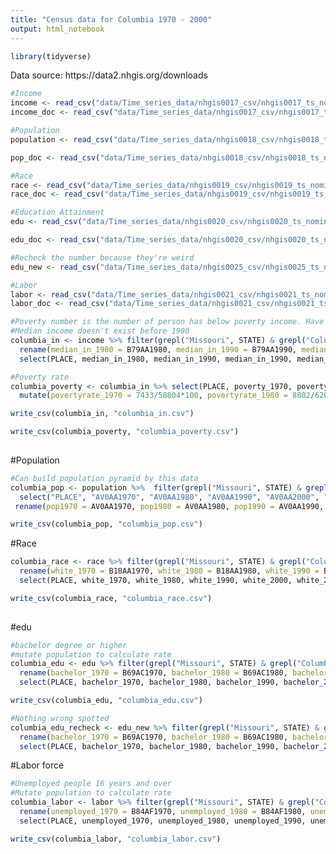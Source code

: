 ```yaml
---
title: "Census data for Columbia 1970 - 2000"
output: html_notebook
---
```


```r
library(tidyverse)
```

Data source: https://data2.nhgis.org/downloads
```r
#Income
income <- read_csv("data/Time_series_data/nhgis0017_csv/nhgis0017_ts_nominal_place.csv")
income_doc <- read_csv("data/Time_series_data/nhgis0017_csv/nhgis0017_ts_nominal_place_codebook.txt")

#Population
population <- read_csv("data/Time_series_data/nhgis0018_csv/nhgis0018_ts_nominal_place.csv")

pop_doc <- read_csv("data/Time_series_data/nhgis0018_csv/nhgis0018_ts_nominal_place_codebook.txt")

#Race
race <- read_csv("data/Time_series_data/nhgis0019_csv/nhgis0019_ts_nominal_place.csv")
race_doc <- read_csv("data/Time_series_data/nhgis0019_csv/nhgis0019_ts_nominal_place_codebook.txt")

#Education Attainment
edu <- read_csv("data/Time_series_data/nhgis0020_csv/nhgis0020_ts_nominal_place.csv")

edu_doc <- read_csv("data/Time_series_data/nhgis0020_csv/nhgis0020_ts_nominal_place_codebook.txt")

#Recheck the number because they're weird
edu_new <- read_csv("data/Time_series_data/nhgis0025_csv/nhgis0025_ts_nominal_place.csv")

#Labor
labor <- read_csv("data/Time_series_data/nhgis0021_csv/nhgis0021_ts_nominal_place.csv")
labor_doc <- read_csv("data/Time_series_data/nhgis0021_csv/nhgis0021_ts_nominal_place_codebook.txt")

```

```r
#Poverty number is the number of person has below poverty income. Have to calculate rate per 100.000 people.
#Median income doesn't exist before 1980
columbia_in <- income %>% filter(grepl("Missouri", STATE) & grepl("Columbia", PLACE)) %>% 
  rename(median_in_1980 = B79AA1980, median_in_1990 = B79AA1990, median_in_2000 = B79AA2000, poverty_1970 = CL6AA1970, poverty_1980 = CL6AA1980, poverty_1990 = CL6AA1990, poverty_2000 = CL6AA2000) %>% 
  select(PLACE, median_in_1980, median_in_1990, median_in_1990, median_in_2000, poverty_1970, poverty_1980, poverty_1990, poverty_2000)

#Poverty rate
columbia_poverty <- columbia_in %>% select(PLACE, poverty_1970, poverty_1980, poverty_1990, poverty_2000) %>% 
  mutate(povertyrate_1970 = 7433/58804*100, povertyrate_1980 = 8802/62061*100, povertyrate_1990 = 13195/69101*100, povertyrate_2000 = 14670/84531*100)

write_csv(columbia_in, "columbia_in.csv")

write_csv(columbia_poverty, "columbia_poverty.csv")
  
```

#Population
```r
#Can build population pyramid by this data 
columbia_pop <- population %>%  filter(grepl("Missouri", STATE) & grepl("Columbia", PLACE)) %>% 
  select("PLACE", "AV0AA1970", "AV0AA1980", "AV0AA1990", "AV0AA2000", "AV0AA2010", "AV0AA2020") %>% 
 rename(pop1970 = AV0AA1970, pop1980 = AV0AA1980, pop1990 = AV0AA1990, pop2000 = AV0AA2000, pop2010 = AV0AA2010, pop2020 = AV0AA2020)

write_csv(columbia_pop, "columbia_pop.csv")
```

#Race
```r
columbia_race <- race %>% filter(grepl("Missouri", STATE) & grepl("Columbia", PLACE)) %>% 
  rename(white_1970 = B18AA1970, white_1980 = B18AA1980, white_1990 = B18AA1990, white_2000 = B18AA2000, white_2010 = B18AA2010, white_2020 = B18AA2020, black_1970 = B18AB1970, black_1980 = B18AB1980, black_1990 = B18AB1990, black_2000 = B18AB2000, black_2010 = B18AB2010, black_2020 = B18AB2020, indian_native_1970 = B18AC1970, indian_native_1980 = B18AC1980, indian_native_1990 = B18AC1990, indian_native_2000 = B18AC2000, indian_native_2010 = B18AC2010, indian_native_2020 = B18AC2020, asian_pacific_1970 = B18AD1970, asian_pacific_1980 = B18AD1980, asian_pacific_1990 = B18AD1990, asian_pacific_2000 = B18AD2000, asian_pacific_2010 = B18AD2010, asian_pacific_2020 = B18AD2020) %>% 
  select(PLACE, white_1970, white_1980, white_1990, white_2000, white_2010, white_2020, black_1970, black_1980, black_1990, black_2000, black_2010, black_2020, indian_native_1970, indian_native_1980, indian_native_1990, indian_native_2000, indian_native_2010, indian_native_2020, asian_pacific_1970, asian_pacific_1980, asian_pacific_1990, asian_pacific_2000, asian_pacific_2010, asian_pacific_2020) 

write_csv(columbia_race, "columbia_race.csv")
  
```

#edu
```r
#bachelor degree or higher
#mutate population to calculate rate
columbia_edu <- edu %>% filter(grepl("Missouri", STATE) & grepl("Columbia", PLACE)) %>% 
  rename(bachelor_1970 = B69AC1970, bachelor_1980 = B69AC1980, bachelor_1990 = B69AC1990, bachelor_2000 = B69AC2000) %>% 
  select(PLACE, bachelor_1970, bachelor_1980, bachelor_1990, bachelor_2000)

write_csv(columbia_edu, "columbia_edu.csv") 

#Nothing wrong spotted
columbia_edu_recheck <- edu_new %>% filter(grepl("Missouri", STATE) & grepl("Columbia", PLACE)) %>% 
  rename(bachelor_1970 = B69AC1970, bachelor_1980 = B69AC1980, bachelor_1990 = B69AC1990, bachelor_2000 = B69AC2000, bachelor_0812 = B69AC125, bachelor_1519 = B69AC195) %>% 
  select(PLACE, bachelor_1970, bachelor_1980, bachelor_1990, bachelor_2000, bachelor_0812, bachelor_1519)
```

#Labor force
```r
#Unemployed people 16 years and over
#Mutate population to calculate rate
columbia_labor <- labor %>% filter(grepl("Missouri", STATE) & grepl("Columbia", PLACE)) %>% 
  rename(unemployed_1970 = B84AF1970, unemployed_1980 = B84AF1980, unemployed_1990 = B84AF1990, unemployed_2000 = B84AF2000) %>% 
  select(PLACE, unemployed_1970, unemployed_1980, unemployed_1990, unemployed_2000)

write_csv(columbia_labor, "columbia_labor.csv")
```


